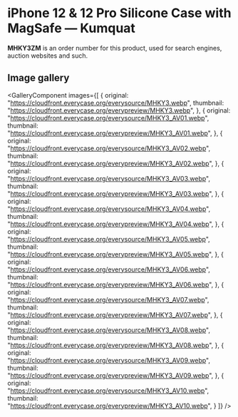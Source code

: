 
# iPhone 12 & 12 Pro Silicone Case with MagSafe — Kumquat

<Callout type='info' emoji='👉🏻'>**MHKY3ZM** is an order number for this product, used for search engines, auction websites and such.</Callout>

## Image gallery

<GalleryComponent
    images={[
      {
        original: "https://cloudfront.everycase.org/everysource/MHKY3.webp",
        thumbnail: "https://cloudfront.everycase.org/everypreview/MHKY3.webp",
      },
      {
        original: "https://cloudfront.everycase.org/everysource/MHKY3_AV01.webp",
        thumbnail: "https://cloudfront.everycase.org/everypreview/MHKY3_AV01.webp",
      },
      {
        original: "https://cloudfront.everycase.org/everysource/MHKY3_AV02.webp",
        thumbnail: "https://cloudfront.everycase.org/everypreview/MHKY3_AV02.webp",
      },
      {
        original: "https://cloudfront.everycase.org/everysource/MHKY3_AV03.webp",
        thumbnail: "https://cloudfront.everycase.org/everypreview/MHKY3_AV03.webp",
      },
      {
        original: "https://cloudfront.everycase.org/everysource/MHKY3_AV04.webp",
        thumbnail: "https://cloudfront.everycase.org/everypreview/MHKY3_AV04.webp",
      },
      {
        original: "https://cloudfront.everycase.org/everysource/MHKY3_AV05.webp",
        thumbnail: "https://cloudfront.everycase.org/everypreview/MHKY3_AV05.webp",
      },
      {
        original: "https://cloudfront.everycase.org/everysource/MHKY3_AV06.webp",
        thumbnail: "https://cloudfront.everycase.org/everypreview/MHKY3_AV06.webp",
      },
      {
        original: "https://cloudfront.everycase.org/everysource/MHKY3_AV07.webp",
        thumbnail: "https://cloudfront.everycase.org/everypreview/MHKY3_AV07.webp",
      },
      {
        original: "https://cloudfront.everycase.org/everysource/MHKY3_AV08.webp",
        thumbnail: "https://cloudfront.everycase.org/everypreview/MHKY3_AV08.webp",
      },
      {
        original: "https://cloudfront.everycase.org/everysource/MHKY3_AV09.webp",
        thumbnail: "https://cloudfront.everycase.org/everypreview/MHKY3_AV09.webp",
      },
      {
        original: "https://cloudfront.everycase.org/everysource/MHKY3_AV10.webp",
        thumbnail: "https://cloudfront.everycase.org/everypreview/MHKY3_AV10.webp",
      }
    ]}
  />
